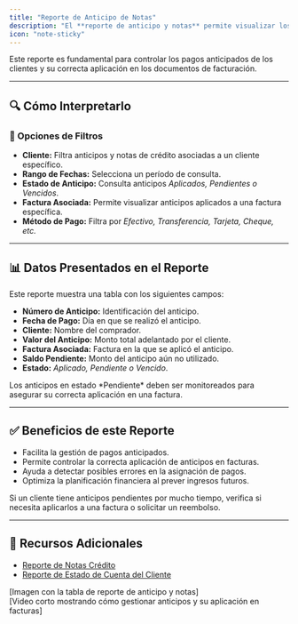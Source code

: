 ```yaml
---
title: "Reporte de Anticipo de Notas"
description: "El **reporte de anticipo y notas** permite visualizar los anticipos realizados por los clientes y su aplicación a facturas, así como las notas crédito y débito asociadas."
icon: "note-sticky"
---
```


<Info>
Este reporte es fundamental para controlar los pagos anticipados de los clientes y su correcta aplicación en los documentos de facturación.
</Info>

---

## 🔍 Cómo Interpretarlo  

### 🔹 Opciones de Filtros  

- **Cliente:** Filtra anticipos y notas de crédito asociadas a un cliente específico.  
- **Rango de Fechas:** Selecciona un período de consulta.  
- **Estado de Anticipo:** Consulta anticipos *Aplicados, Pendientes o Vencidos*.  
- **Factura Asociada:** Permite visualizar anticipos aplicados a una factura específica.  
- **Método de Pago:** Filtra por *Efectivo, Transferencia, Tarjeta, Cheque, etc.*  

---

## 📊 Datos Presentados en el Reporte  

Este reporte muestra una tabla con los siguientes campos:

- **Número de Anticipo:** Identificación del anticipo.  
- **Fecha de Pago:** Día en que se realizó el anticipo.  
- **Cliente:** Nombre del comprador.  
- **Valor del Anticipo:** Monto total adelantado por el cliente.  
- **Factura Asociada:** Factura en la que se aplicó el anticipo.  
- **Saldo Pendiente:** Monto del anticipo aún no utilizado.  
- **Estado:** *Aplicado, Pendiente o Vencido*.  

<Check>
Los anticipos en estado *Pendiente* deben ser monitoreados para asegurar su correcta aplicación en una factura.
</Check>

---

## ✅ Beneficios de este Reporte  

- Facilita la gestión de pagos anticipados.  
- Permite controlar la correcta aplicación de anticipos en facturas.  
- Ayuda a detectar posibles errores en la asignación de pagos.  
- Optimiza la planificación financiera al prever ingresos futuros.  

<Tip>
Si un cliente tiene anticipos pendientes por mucho tiempo, verifica si necesita aplicarlos a una factura o solicitar un reembolso.
</Tip>

---

## 🔗 Recursos Adicionales  

- [Reporte de Notas Crédito](https://ayuda.gestoru.com/reportes/reportes-administrativos/notas-credito)  
- [Reporte de Estado de Cuenta del Cliente](https://ayuda.gestoru.com/reportes/reportes-administrativos/estado-cuenta-cliente)  

[Imagen con la tabla de reporte de anticipo y notas]  
[Video corto mostrando cómo gestionar anticipos y su aplicación en facturas]  
